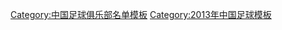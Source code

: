 {{Football squad with groups
 | name      = 2013年中乙分类名单梅县超柏力斯
 | bgcolor   = #0000aa
 | bordercolor = #0000aa
 | textcolor   = #ffff00
 | title=[[梅县客家足球俱乐部|<span style="color:#ffff00">梅县超柏力斯</span>]] — [[2013年中国足球乙级联赛|<span style="color: #ffff00;">2013年</span>]][[中国足球乙级联赛|<span style="color: #ffff00;">中乙联赛南区第 4 名</span>]]
|group1=全年参赛球员
|list1=<div>
{{Football squad2 player|no=1|name=[[邓伟杰]]}}
{{Football squad2 player|no=3|name=[[徐威龙]]}}
{{Football squad2 player|no=4|name=[[吴成佳]]}}
{{Football squad2 player|no=5|name=[[苏震]]}}
{{Football squad2 player|no=6|name=[[张皓]]}}
{{Football squad2 player|no=7|name=[[叶楚贵]]}}
{{Football squad2 player|no=8|name=[[张捷]]}}
{{Football squad2 player|no=9|name=[[张兴博]]}}
{{Football squad2 player|no=10|name=[[罗添]]}}
{{Football squad2 player|no=11|name=[[何海政]]}}
{{Football squad2 player|no=12|name=[[陈权君]]}}
{{Football squad2 player|no=15|name=[[王睿 (1993年4月)|王睿]]}}
{{Football squad2 player|no=16|name=[[李伟新]]}}
{{Football squad2 player|no=18|name=[[王一达]]}}
{{Football squad2 player|no=20|name=[[张佳]]}}
{{Football squad2 player|no=21|name=[[汪兴强]]}}
{{Football squad2 player|no=22|name=[[杨超]]}}
{{Football squad2 player|no=23|name=[[胡紫业]]}}
{{Football squad2 player|no=24|name=[[乐树]]}}
{{Football squad2 player|no=26|name=[[杜昊]]}}
{{Football squad2 player|no=27|name=[[李家栋]]}}
{{Football squad2 player|no=28|name=[[罗成彬]]}}
{{Football squad2 player|no=29|name=[[余鑫]]}}
{{Football squad2 player|no=30|name=[[李学斌]]}}
{{Football squad2 player|no=31|name=[[陈文健]]}}
{{Football squad2 player|no=32|name=[[刘永杰]]}}
{{Football squad2 player|no=33|name=[[刘斌]]}}
{{Football squad2 player|no=35|name=[[田俊杰]]}}
</div>
|group2=夏季转入球员
|list2=<div>
{{Football squad2 player|no=2|name=[[王海龙]]}}
{{Football squad2 player|no=13|name=[[张治权]]}}
{{Football squad2 player|no=17|name=[[黄成帅]]}}
{{Football squad2 player|no=19|name=[[熊常清]]}}
{{Football squad2 player|no=25|name=[[严琦]]}}
</div>
|group3=夏季转出球员
|list3=<div>
</div>
|group4=主教练
|list4={{flagicon|JPN}} [[佐熊裕和]]
}}
<noinclude>
{{DEFAULTSORT:Meixian Hakha F.C. Squad 2013}}
[[Category:中国足球俱乐部名单模板]]
[[Category:2013年中国足球模板]]